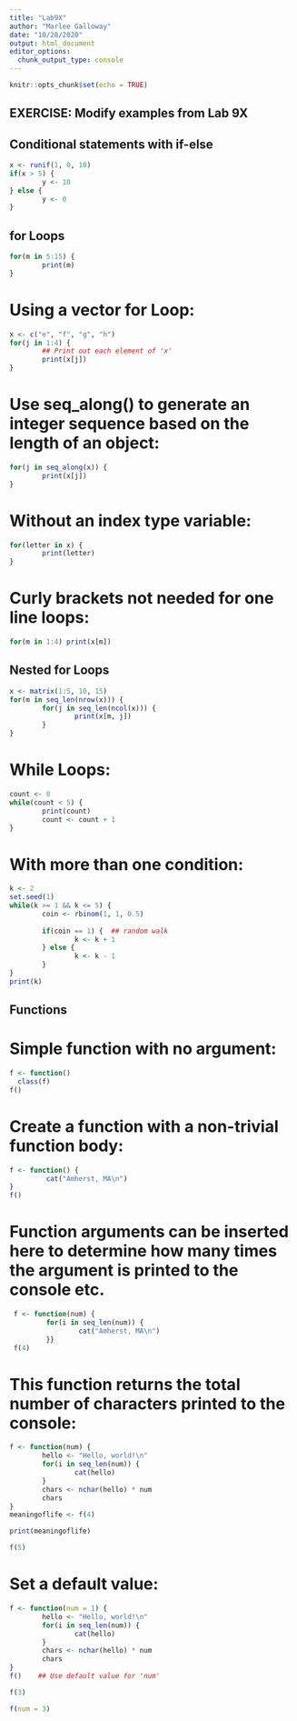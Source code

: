```yaml
---
title: "Lab9X"
author: "Marlee Galloway"
date: "10/28/2020"
output: html_document
editor_options: 
  chunk_output_type: console
---
```


```r
knitr::opts_chunk$set(echo = TRUE)
```

## EXERCISE: Modify examples from Lab 9X

## Conditional statements with if-else

```r
x <- runif(1, 0, 10)  
if(x > 5) {
        y <- 10
} else {
        y <- 0
}

```

## for Loops

```r
for(m in 5:15) {
        print(m)
}
```

# Using a vector for Loop:

```r
x <- c("e", "f", "g", "h")
for(j in 1:4) {
        ## Print out each element of 'x'
        print(x[j])  
}
```

# Use seq_along() to generate an integer sequence based on the length of an object:

```r
for(j in seq_along(x)) {   
        print(x[j])
}
```

# Without an index type variable:

```r
for(letter in x) {
        print(letter)
}
```

# Curly brackets not needed for one line loops:

```r
for(m in 1:4) print(x[m])
```

## Nested for Loops

```r
x <- matrix(1:5, 10, 15)
for(m in seq_len(nrow(x))) {
        for(j in seq_len(ncol(x))) {
                print(x[m, j])
        }   
}
```

# While Loops:

```r
count <- 0
while(count < 5) {
        print(count)
        count <- count + 1
}
```

# With more than one condition:

```r
k <- 2
set.seed(1)
while(k >= 1 && k <= 5) {
        coin <- rbinom(1, 1, 0.5)
        
        if(coin == 1) {  ## random walk
                k <- k + 1
        } else {
                k <- k - 1
        } 
}
print(k)
```

## Functions

# Simple function with no argument:

```r
f <- function()
  class(f)
f()
```

# Create a function with a non-trivial function body:

```r
f <- function() {
         cat("Amherst, MA\n")
}
f()
```

# Function arguments can be inserted here to determine how many times the argument is printed to the console etc.

```r
 f <- function(num) {
         for(i in seq_len(num)) {
                 cat("Amherst, MA\n")
         }}
 f(4)
```

# This function returns the total number of characters printed to the console:


```r
f <- function(num) {
        hello <- "Hello, world!\n"
        for(i in seq_len(num)) {
                cat(hello)
        }
        chars <- nchar(hello) * num
        chars
}
meaningoflife <- f(4)
```

```r
print(meaningoflife)
```

```r
f(5)
```

# Set a default value:

```r
f <- function(num = 1) {
        hello <- "Hello, world!\n"
        for(i in seq_len(num)) {
                cat(hello)
        }
        chars <- nchar(hello) * num
        chars
}
f()    ## Use default value for 'num'
```

```r
f(3)
```

```r
f(num = 3)
```



